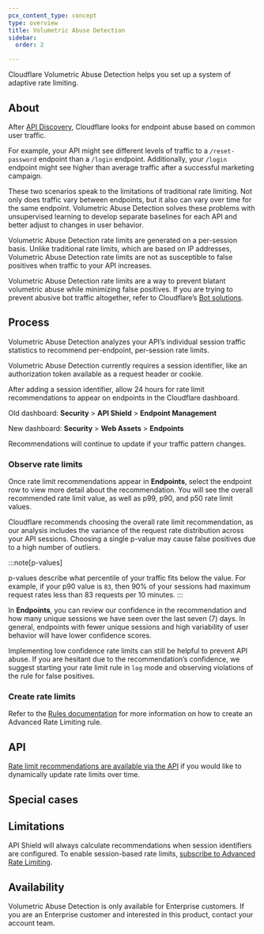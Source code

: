 ```yaml
---
pcx_content_type: concept
type: overview
title: Volumetric Abuse Detection
sidebar:
  order: 2

---
```



Cloudflare Volumetric Abuse Detection helps you set up a system of adaptive rate limiting.

## About

After [API Discovery](/api-shield/security/api-discovery/), Cloudflare looks for <GlossaryTooltip term="API endpoint">endpoint</GlossaryTooltip> abuse based on common user traffic.

For example, your API might see different levels of traffic to a `/reset-password` endpoint than a `/login` endpoint. Additionally, your `/login` endpoint might see higher than average traffic after a successful marketing campaign.

These two scenarios speak to the limitations of traditional rate limiting. Not only does traffic vary between endpoints, but it also can vary over time for the same endpoint. Volumetric Abuse Detection solves these problems with unsupervised learning to develop separate baselines for each API and better adjust to changes in user behavior.

Volumetric Abuse Detection rate limits are generated on a per-session basis. Unlike traditional rate limits, which are based on IP addresses, Volumetric Abuse Detection rate limits are not as susceptible to false positives when traffic to your API increases.

Volumetric Abuse Detection rate limits are a way to prevent blatant volumetric abuse while minimizing false positives. If you are trying to prevent abusive bot traffic altogether, refer to Cloudflare’s [Bot solutions](/bots/).

## Process

Volumetric Abuse Detection analyzes your API’s individual session traffic statistics to recommend per-endpoint, per-session rate limits.

Volumetric Abuse Detection currently requires a <GlossaryTooltip term="session identifier" link="/api-shield/get-started/#to-set-up-session-identifiers">session identifier</GlossaryTooltip>, like an authorization token available as a request header or cookie.

After adding a session identifier, allow 24 hours for rate limit recommendations to appear on endpoints in the Cloudflare dashboard.

Old dashboard: **Security** > **API Shield** > **Endpoint Management**

New dashboard: **Security** > **Web Assets** > **Endpoints**

Recommendations will continue to update if your traffic pattern changes.

### Observe rate limits

Once rate limit recommendations appear in **Endpoints**, select the endpoint row to view more detail about the recommendation. You will see the overall recommended rate limit value, as well as p99, p90, and p50 rate limit values.

Cloudflare recommends choosing the overall rate limit recommendation, as our analysis includes the variance of the request rate distribution across your API sessions. Choosing a single p-value may cause false positives due to a high number of outliers.

:::note[p-values]

p-values describe what percentile of your traffic fits below the value. For example, if your p90 value is `83`, then 90% of your sessions had maximum request rates less than 83 requests per 10 minutes. 
:::

In **Endpoints**, you can review our confidence in the recommendation and how many unique sessions we have seen over the last seven (7) days. In general, endpoints with fewer unique sessions and high variability of user behavior will have lower confidence scores.

Implementing low confidence rate limits can still be helpful to prevent API abuse. If you are hesitant due to the recommendation’s confidence, we suggest starting your rate limit rule in `log` mode and observing violations of the rule for false positives.

### Create rate limits

Refer to the [Rules documentation](https://developers.cloudflare.com/waf/rate-limiting-rules/create-zone-dashboard/) for more information on how to create an Advanced Rate Limiting rule.

## API

[Rate limit recommendations are available via the API](/api/resources/api_gateway/subresources/operations/methods/get/) if you would like to dynamically update rate limits over time.

<APIRequest
  path="/zones/{zone_id}/api_gateway/operations/{operation_id}"
  method="GET"
/>

## Special cases 

<Render file="rate-limit-user" />

## Limitations

API Shield will always calculate recommendations when session identifiers are configured. To enable session-based rate limits, [subscribe to Advanced Rate Limiting](/waf/rate-limiting-rules/#availability).

## Availability

Volumetric Abuse Detection is only available for Enterprise customers. If you are an Enterprise customer and interested in this product, contact your account team.
